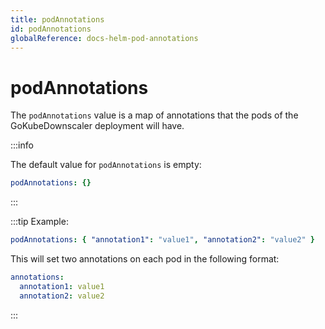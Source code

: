 ```yaml
---
title: podAnnotations
id: podAnnotations
globalReference: docs-helm-pod-annotations
---
```


# podAnnotations

The `podAnnotations` value is a map of annotations that the pods of the GoKubeDownscaler deployment will have.

:::info

The default value for `podAnnotations` is empty:

```yaml
podAnnotations: {}
```

:::

:::tip Example:

```yaml
podAnnotations: { "annotation1": "value1", "annotation2": "value2" }
```

This will set two annotations on each pod in the following format:

```yaml
annotations:
  annotation1: value1
  annotation2: value2
```

:::
